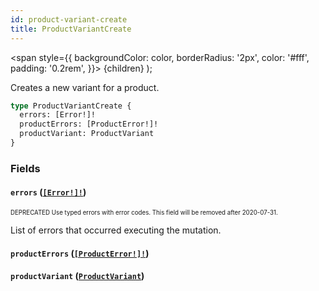 ```yaml
---
id: product-variant-create
title: ProductVariantCreate
---
```


<span
style={{
      backgroundColor: color,
      borderRadius: '2px',
      color: '#fff',
      padding: '0.2rem',
    }}>
{children}
</span>
);

Creates a new variant for a product.

```graphql
type ProductVariantCreate {
  errors: [Error!]!
  productErrors: [ProductError!]!
  productVariant: ProductVariant
}
```

### Fields

#### `errors` ([`[Error!]!`](/api-reference/objects/error.mdx))

<sub><sup><Tag color="#ffba00">DEPRECATED</Tag> Use typed errors with error codes. This field will be removed after 2020-07-31.</sup></sub>

List of errors that occurred executing the mutation.

#### `productErrors` ([`[ProductError!]!`](/api-reference/objects/product-error.mdx))

#### `productVariant` ([`ProductVariant`](/api-reference/objects/product-variant.mdx))
